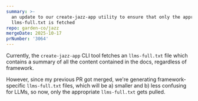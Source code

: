 ```yaml
---
summary: >-
  an update to our create-jazz-app utility to ensure that only the appropriate
  llms-full.txt is fetched
repo: garden-co/jazz
mergeDate: 2025-10-17
prNumber: '3064'
---
```

Currently, the `create-jazz-app` CLI tool fetches an `llms-full.txt` file which contains a summary of all the content contained in the docs, regardless of framework.

However, since my previous PR got merged, we're generating framework-specific `llms-full.txt` files, which will be a) smaller and b) less confusing for LLMs, so now, only the appropriate `llms-full.txt` gets pulled.

